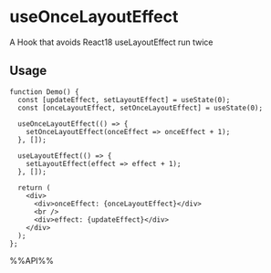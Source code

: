 # useOnceLayoutEffect

A Hook that avoids React18 useLayoutEffect run twice


## Usage

```tsx live
function Demo() {
  const [updateEffect, setLayoutEffect] = useState(0);
  const [onceLayoutEffect, setOnceLayoutEffect] = useState(0);

  useOnceLayoutEffect(() => {
    setOnceLayoutEffect(onceEffect => onceEffect + 1);
  }, []);

  useLayoutEffect(() => {
    setLayoutEffect(effect => effect + 1);
  }, []);

  return (
    <div>
      <div>onceEffect: {onceLayoutEffect}</div>
      <br />
      <div>effect: {updateEffect}</div>
    </div>
  );
};

```

%%API%%
